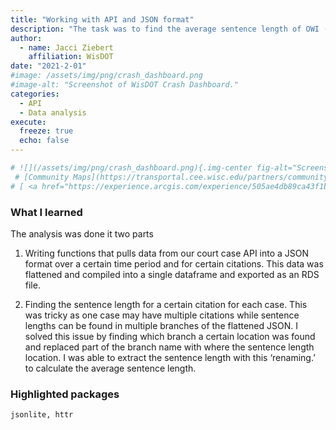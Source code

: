 ```yaml
---
title: "Working with API and JSON format"
description: "The task was to find the average sentence length of OWI (operating while intoxicated) offenders on their 3rd or more OWI citation using DOJ court case data."
author: 
  - name: Jacci Ziebert
    affiliation: WisDOT
date: "2021-2-01"
#image: /assets/img/png/crash_dashboard.png
#image-alt: "Screenshot of WisDOT Crash Dashboard."
categories:
  - API
  - Data analysis
execute: 
  freeze: true
  echo: false
---
```


```r
# ![](/assets/img/png/crash_dashboard.png){.img-center fig-alt="Screenshot of WisDOT Crash Dashboard."}
 # [Community Maps](https://transportal.cee.wisc.edu/partners/community-maps/crash/)
# [ <a href="https://experience.arcgis.com/experience/505ae4db89ca43f1b943325e6a76e99c" class="btn" role="button">{{< fa laptop >}} App</a> <a href="https://github.com/WA-Department-of-Agriculture/washi_roadmap" class="btn" role="button">{{< fa brands github >}} Code</a> ]{.listing-btn-group}
```

### What I learned

The analysis was done it two parts

1)  Writing functions that pulls data from our court case API into a JSON format over a certain time period and for certain citations. This data was flattened and compiled into a single dataframe and exported as an RDS file.

2)  Finding the sentence length for a certain citation for each case. This was tricky as one case may have multiple citations while sentence lengths can be found in multiple branches of the flattened JSON. I solved this issue by finding which branch a certain location was found and replaced part of the branch name with where the sentence length location. I was able to extract the sentence length with this 'renaming.' to calculate the average sentence length.

### Highlighted packages

`jsonlite, httr`
